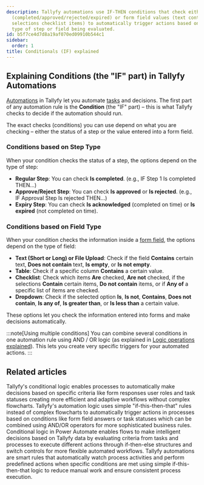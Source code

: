 ```yaml
---
description: Tallyfy automations use IF-THEN conditions that check either step status
  (completed/approved/rejected/expired) or form field values (text content dropdown
  selections checklist items) to automatically trigger actions based on the specific
  type of step or field being evaluated.
id: b5f7ce4d7d8a19af070ed09910b544c1
sidebar:
  order: 1
title: Conditionals (IF) explained
---
```


## Explaining Conditions (the "IF" part) in Tallyfy Automations

[Automations](/products/pro/documenting/templates/automations/) in Tallyfy let you automate [tasks](/products/pro/tracking-and-tasks/tasks/) and decisions. The first part of any automation rule is the **Condition** (the "IF" part) – this is what Tallyfy checks to decide if the automation should run.

The exact checks (conditions) you can use depend on what you are checking – either the status of a step or the value entered into a form field.

### Conditions based on Step Type

When your condition checks the status of a step, the options depend on the type of step:

- **Regular Step**: You can check **Is completed**. (e.g., IF Step 1 Is completed THEN...)
- **Approve/Reject Step**: You can check **Is approved** or **Is rejected**. (e.g., IF Approval Step Is rejected THEN...)
- **Expiry Step**: You can check **Is acknowledged** (completed on time) or **Is expired** (not completed on time).

### Conditions based on Field Type

When your condition checks the information inside a [form field](/products/pro/tracking-and-tasks/tasks/what-are-form-fields-in-tallyfy/), the options depend on the type of field:

- **Text (Short or Long) or File Upload**: Check if the field **Contains** certain text, **Does not contain** text, **Is empty**, or **Is not empty**.
- **Table**: Check if a specific column **Contains** a certain value.
- **Checklist**: Check which items **Are** checked, **Are not** checked, if the selections **Contain** certain items, **Do not contain** items, or if **Any of** a specific list of items are checked.
- **Dropdown**: Check if the selected option **Is**, **Is not**, **Contains**, **Does not contain**, **Is any of**, **Is greater than**, or **Is less than** a certain value.

These options let you check the information entered into forms and make decisions automatically.

:::note[Using multiple conditions]
You can combine several conditions in one automation rule using AND / OR logic (as explained in [Logic operations explained](/products/pro/documenting/templates/automations/logic-explained/)). This lets you create very specific triggers for your automated actions.
:::


## Related articles
<CardGrid>
<LinkTitleCard header="<b>Automations > Conditionals</b>" href="/products/pro/documenting/templates/automations/conditionals/" > Tallyfy's conditional logic enables processes to automatically make decisions based on specific criteria like form responses user roles and task statuses creating more efficient and adaptive workflows without complex flowcharts. </LinkTitleCard>
<LinkTitleCard header="<b>Automations > Logic operations explained</b>" href="/products/pro/documenting/templates/automations/logic-explained/" > Tallyfy's automation logic uses simple "if-this-then-that" rules instead of complex flowcharts to automatically trigger actions in processes based on conditions like form field answers or task statuses which can be combined using AND/OR operators for more sophisticated business rules. </LinkTitleCard>
<LinkTitleCard header="<b>Power Automate > Using conditional logic in Power Automate</b>" href="/products/pro/integrations/middleware/power-automate/using-conditional-logic-in-power-automate/" > Conditional logic in Power Automate enables flows to make intelligent decisions based on Tallyfy data by evaluating criteria from tasks and processes to execute different actions through if-then-else structures and switch controls for more flexible automated workflows. </LinkTitleCard>
<LinkTitleCard header="<b>Templates > Automations</b>" href="/products/pro/documenting/templates/automations/" > Tallyfy automations are smart rules that automatically watch process activities and perform predefined actions when specific conditions are met using simple if-this-then-that logic to reduce manual work and ensure consistent process execution. </LinkTitleCard>
</CardGrid>